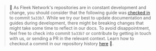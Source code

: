 > 🤖 As Fleek Network's repositories are in constant development and change, you should consider that the following guide was [checked in](https://git-scm.com/docs/git-checkout) to commit `5a33b7`. While we try our best to update documentation and guides during development, there might be breaking changes that might take some time to reflect in our docs. To avoid disappointment, feel free to check into commit `5a33b7` or contribute by getting in touch with us, or sending a PR in the relevant context. Learn how to checkout a commit in our repository history [here](../../reference/Git/how-to-checkout-a-commit-in-project-history) 🙏.